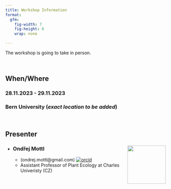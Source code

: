 ```yaml
---
title: Workshop Information
format: 
  gfm:
    fig-width: 7
    fig-height: 6
    wrap: none

---
```


The workshop is going to take in person.

<br>

## When/Where 

### **28.11.2023 - 29.11.2023** 

### **Bern University** (*exact location to be added*)

<br>

## Presenter

* ### Ondřej Mottl <img src="https://ondrejmottl.github.io/profile_mottl_zoom.jpg" align="right" width="120" />
  * (ondrej.mottl@gmail.com) [![orcid](https://img.shields.io/badge/orcid-0000--0002--9796--5081-brightgreen.svg)](https://orcid.org/0000-0002-9796-5081)
  * Assistant Professor of Plant Ecology at Charles Univeristy (CZ)


